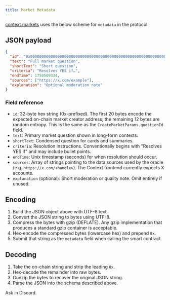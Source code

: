 ```yaml
---
title: Market Metadata
---
```


[context.markets](http://context.markets) uses the below scheme for `metadata` in the protocol

## JSON payload

```json
{
  "id": "0x0000000000000000000000000000000000000000000000000000000000000000",
  "text": "Full market question",
  "shortText": "Short question",
  "criteria": "Resolves YES if…",
  "endTime": 1758509334,
  "sources": ["https://x.com/example"],
  "explanation": "Optional moderation note"
}
```

### Field reference

- `id`: 32-byte hex string (0x-prefixed). The first 20 bytes encode the expected on-chain market creator address; the remaining 12 bytes are random entropy. This is the same as the `CreateMarketParams.questionId` field.
- `text`: Primary market question shown in long-form contexts.
- `shortText`: Condensed question for cards and summaries.
- `criteria`: Resolution instructions. Conventionally begins with "Resolves YES if" and may include bullet points.
- `endTime`: Unix timestamp (seconds) for when resolution should occur.
- `sources`: Array of strings pointing to the data sources used by the oracle (e.g. `https://x.com/<handle>`). The Context frontend currently expects X accounts.
- `explanation` (optional): Short moderation or quality note. Omit entirely if unused.

## Encoding

1. Build the JSON object above with UTF-8 text.
2. Convert the JSON string to bytes using UTF-8.
3. Compress the bytes with gzip (DEFLATE). Any gzip implementation that produces a standard gzip container is acceptable.
4. Hex-encode the compressed bytes (lowercase hex) and prepend `0x`.
5. Submit that string as the `metadata` field when calling the smart contract.

## Decoding

1. Take the on-chain string and strip the leading `0x`.
2. Hex-decode the remainder into raw bytes.
3. Gunzip the bytes to recover the original JSON string.
4. Parse the JSON into the schema described above.

<Card title="Still have questions?" href="https://discord.gg/FN2aXT6b" icon="discord" horizontal>
  Ask in Discord.
</Card>
